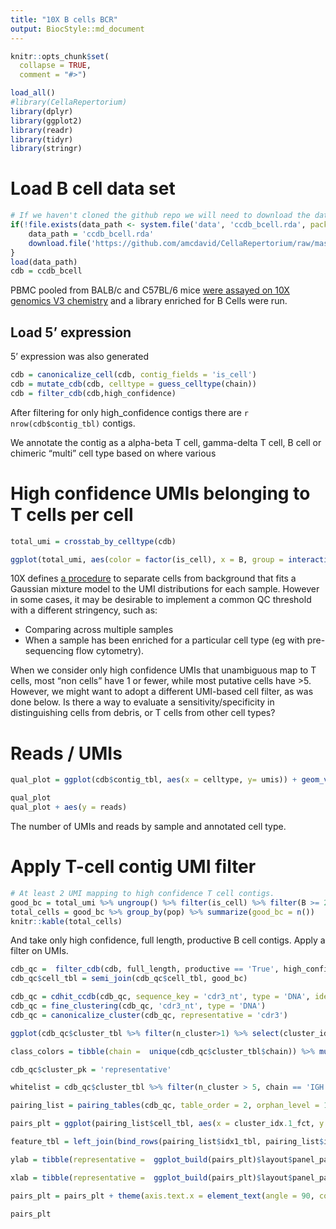 ```yaml
---
title: "10X B cells BCR"
output: BiocStyle::md_document
---
```


```r
knitr::opts_chunk$set(
  collapse = TRUE,
  comment = "#>")
```

```r
load_all()
#library(CellaRepertorium)
library(dplyr)
library(ggplot2)
library(readr)
library(tidyr)
library(stringr)
```

# Load B cell data set

```r
# If we haven't cloned the github repo we will need to download the data
if(!file.exists(data_path <- system.file('data', 'ccdb_bcell.rda', package = 'CellaRepertorium'))){
    data_path = 'ccdb_bcell.rda'
    download.file('https://github.com/amcdavid/CellaRepertorium/raw/master/data/ccdb_bcell.rda', destfile = data_path)
}
load(data_path)
cdb = ccdb_bcell
```

PBMC pooled from BALB/c and C57BL/6 mice [were assayed on 10X genomics V3 chemistry](https://support.10xgenomics.com/single-cell-vdj/datasets/3.0.0/vdj_v1_mm_c57bl6_pbmc_b) and a library enriched for B Cells were run. 

## Load 5' expression

5' expression was also generated

```r
cdb = canonicalize_cell(cdb, contig_fields = 'is_cell')
cdb = mutate_cdb(cdb, celltype = guess_celltype(chain))
cdb = filter_cdb(cdb,high_confidence)
```

After filtering for only high_confidence contigs there are `r nrow(cdb$contig_tbl)` contigs.

We annotate the contig as a alpha-beta T cell, gamma-delta T cell, B cell or chimeric "multi" cell type based on where various 

# High confidence UMIs belonging to T cells per cell

```r
total_umi = crosstab_by_celltype(cdb)

ggplot(total_umi, aes(color = factor(is_cell), x = B, group = interaction(is_cell, pop))) + stat_ecdf() + coord_cartesian(xlim = c(0, 10)) + ylab('Fraction of barcodes') + theme_minimal() + scale_color_discrete('10X called cell?')
```

10X defines [a procedure](https://support.10xgenomics.com/single-cell-vdj/software/pipelines/latest/algorithms/cell-calling)  to separate cells from background that fits a Gaussian mixture model to the UMI distributions for each sample.  However in some cases, it may be desirable to implement a common QC threshold with a different stringency, such as:

*  Comparing across multiple samples
*  When a sample has been enriched for a particular cell type (eg with pre-sequencing flow cytometry).

When we consider only high confidence UMIs that unambiguous map to T cells, most "non cells" have 1 or fewer, while most putative cells have >5.  However, we might want to adopt a different UMI-based cell filter, as was done below.  Is there a way to evaluate a sensitivity/specificity in distinguishing cells from debris, or T cells from other cell types?

# Reads / UMIs

```r
qual_plot = ggplot(cdb$contig_tbl, aes(x = celltype, y= umis)) + geom_violin() + geom_jitter() + facet_wrap(~ pop) + scale_y_log10() + xlab("Annotated cell type")

qual_plot 
qual_plot + aes(y = reads)
```

The number of UMIs and reads by sample and annotated cell type.

# Apply T-cell contig UMI filter

```r
# At least 2 UMI mapping to high confidence T cell contigs.
good_bc = total_umi %>% ungroup() %>% filter(is_cell) %>% filter(B >= 2)
total_cells = good_bc %>% group_by(pop) %>% summarize(good_bc = n())
knitr::kable(total_cells)
```

And take only high confidence, full length, productive B cell contigs. Apply a filter on UMIs.

```r
cdb_qc =  filter_cdb(cdb, full_length, productive == 'True', high_confidence, chain != 'Multi', is_cell, str_length(cdr3_nt) > 10)
cdb_qc$cell_tbl = semi_join(cdb_qc$cell_tbl, good_bc)

cdb_qc = cdhit_ccdb(cdb_qc, sequence_key = 'cdr3_nt', type = 'DNA', identity = .9, min_length = 10)
cdb_qc = fine_clustering(cdb_qc, 'cdr3_nt', type = 'DNA')
cdb_qc = canonicalize_cluster(cdb_qc, representative = 'cdr3')

ggplot(cdb_qc$cluster_tbl %>% filter(n_cluster>1) %>% select(cluster_idx, chain, avg_distance, n_cluster) %>% gather(key, value, avg_distance, n_cluster), aes(x = value))+ facet_wrap(~key + chain, scales = 'free') + geom_histogram() + scale_y_sqrt()

```

```r
class_colors = tibble(chain =  unique(cdb_qc$cluster_tbl$chain)) %>% mutate(class_color =  RColorBrewer::brewer.pal(length(chain),"Set1")[seq_along(chain)])

cdb_qc$cluster_pk = 'representative'

whitelist = cdb_qc$cluster_tbl %>% filter(n_cluster > 5, chain == 'IGH') %>% dplyr::select(cluster_idx.1 = representative) %>% unique()

pairing_list = pairing_tables(cdb_qc, table_order = 2, orphan_level = 1, min_expansion = 5, cluster_whitelist = whitelist, cluster_keys = c('cdr3', 'representative', 'chain', 'v_gene', 'j_gene', 'avg_distance'))
```

```r
pairs_plt = ggplot(pairing_list$cell_tbl, aes(x = cluster_idx.1_fct, y = cluster_idx.2_fct, color = pop)) + geom_jitter(width = .2, height = .2) + theme_minimal() + xlab('Heavy') + ylab('Light')

feature_tbl = left_join(bind_rows(pairing_list$idx1_tbl, pairing_list$idx2_tbl), class_colors)

ylab = tibble(representative =  ggplot_build(pairs_plt)$layout$panel_params[[1]]$y.label) %>% left_join(feature_tbl) %>% mutate(class_color = ifelse(is.na(class_color), '#E41A1C', class_color))

xlab = tibble(representative =  ggplot_build(pairs_plt)$layout$panel_params[[1]]$x.label) %>% left_join(feature_tbl) %>% mutate(class_color = ifelse(is.na(class_color), '#E41A1C', class_color))

pairs_plt = pairs_plt + theme(axis.text.x = element_text(angle = 90, color = xlab$class_color, size = 8), axis.text.y = element_text(color = ylab$class_color, size = 8))

pairs_plt

```

